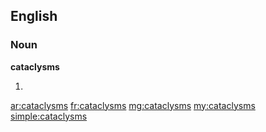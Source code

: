 ==English==

===Noun===
'''cataclysms'''

# {{plural of|cataclysm}}

[[ar:cataclysms]]
[[fr:cataclysms]]
[[mg:cataclysms]]
[[my:cataclysms]]
[[simple:cataclysms]]